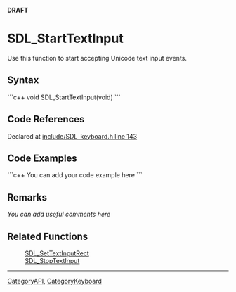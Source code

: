 <!-- pragma section-numbers off -->
<!-- pragma disable-camelcase -->
'''DRAFT'''

= SDL_StartTextInput =
Use this function to start accepting Unicode text input events.


== Syntax ==
```c++
void SDL_StartTextInput(void)
```

== Code References ==
Declared at [http://hg.libsdl.org/SDL/file/default/include/SDL_keyboard.h#l143 include/SDL_keyboard.h line 143]

== Code Examples ==
```c++
You can add your code example here
```

== Remarks ==
''You can add useful comments here''

== Related Functions ==
:[[SDL_SetTextInputRect]]
:[[SDL_StopTextInput]]

----
[[CategoryAPI]], [[CategoryKeyboard]]
